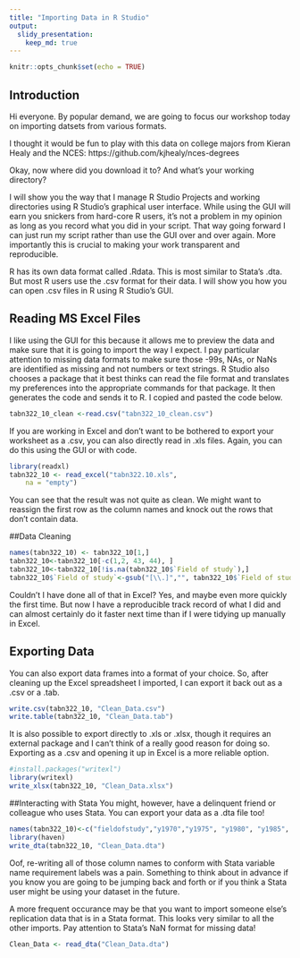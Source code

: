 ```yaml
---
title: "Importing Data in R Studio"
output:
  slidy_presentation:
    keep_md: true
---
```


```r
knitr::opts_chunk$set(echo = TRUE)
```

## Introduction

Hi everyone. By popular demand, we are going to focus our workshop today on importing datsets from various formats. 

I thought it would be fun to play with this data on college majors from Kieran Healy and the NCES: https://github.com/kjhealy/nces-degrees

Okay, now where did you download it to? And what's your working directory? 

I will show you the way that I manage R Studio Projects and working directories using R Studio's graphical user interface. While using the GUI will earn you snickers from hard-core R users, it's not a problem in my opinion as long as you record what you did in your script. That way going forward I can just run my script rather than use the GUI over and over again. More importantly this is crucial to making your work transparent and reproducible. 

R has its own data format called .Rdata. This is most similar to Stata's .dta. But most R users use the .csv format for their data. I will show you how you can open .csv files in R using R Studio's GUI.

## Reading MS Excel Files
I like using the GUI for this because it allows me to preview the data and make sure that it is going to import the way I expect. I pay particular attention to missing data formats to make sure those -99s, NAs, or NaNs are identified as missing and not numbers or text strings. R Studio also chooses a package that it best thinks can read the file format and translates my preferences into the appropriate commands for that package. It then generates the code and sends it to R. I copied and pasted the code below.

```r
tabn322_10_clean <-read.csv("tabn322_10_clean.csv")
```

If you are working in Excel and don't want to be bothered to export your worksheet as a .csv, you can also directly read in .xls files. Again, you can do this using the GUI or with code.

```r
library(readxl)
tabn322_10 <- read_excel("tabn322.10.xls", 
    na = "empty")
```
You can see that the result was not quite as clean. We might want to reassign the first row as the column names and knock out the rows that don't contain data.

##Data Cleaning
```r
names(tabn322_10) <- tabn322_10[1,]
tabn322_10<-tabn322_10[-c(1,2, 43, 44), ] 
tabn322_10<-tabn322_10[!is.na(tabn322_10$`Field of study`),]
tabn322_10$`Field of study`<-gsub("[\\.]","", tabn322_10$`Field of study`)
```

Couldn't I have done all of that in Excel? Yes, and maybe even more quickly the first time. But now I have a reproducible track record of what I did and can almost certainly do it faster next time than if I were tidying up manually in Excel.

## Exporting Data
You can also export data frames into a format of your choice. So, after cleaning up the Excel spreadsheet I imported, I can export it back out as a .csv or a .tab.

```r
write.csv(tabn322_10, "Clean_Data.csv")
write.table(tabn322_10, "Clean_Data.tab")
```

It is also possible to export directly to .xls or .xlsx, though it requires an external package and I can't think of a really good reason for doing so. Exporting as a .csv and opening it up in Excel is a more reliable option.

```r
#install.packages("writexl")
library(writexl)
write_xlsx(tabn322_10, "Clean_Data.xlsx")
```

##Interacting with Stata
You might, however, have a delinquent friend or colleague who uses Stata. You can export your data as a .dta file too!

```r
names(tabn322_10)<-c("fieldofstudy","y1970","y1975", "y1980", "y1985", "y1990", "y1995", "y2000", "y2005", "y2006", "y2007", "y2008", "y2009", "y2010", "y2011", "y2012", "y2013", "y2014", "y2015")
library(haven)
write_dta(tabn322_10, "Clean_Data.dta")
```

Oof, re-writing all of those column names to conform with Stata variable name requirement labels was a pain. Something to think about in advance if you know you are going to be jumping back and forth or if you think a Stata user might be using your dataset in the future.

A more frequent occurance may be that you want to import someone else's replication data that is in a Stata format. This looks very similar to all the other imports. Pay attention to Stata's NaN format for missing data!

```r
Clean_Data <- read_dta("Clean_Data.dta")
```



